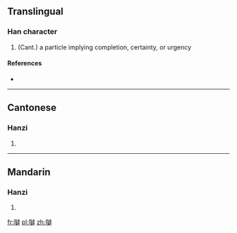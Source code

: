 ==Translingual==

===Han character===
{{Han char|rn=30|rad=口|as=17|sn=20|four=|canj=口人山木 (ROUD)}}

# (Cant.) a particle implying completion, certainty, or urgency

====References====
* {{Han ref|kx=0214.151|hdz=10704.030|uh=56B9|ud=22201}}

----

==Cantonese==

===Hanzi===
{{yue-hanzi|jyut=|y=la3}}

# {{defn|lang=yue|sort=口17}}

----

==Mandarin==

===Hanzi===
{{cmn-hanzi|pin=[[lā]] ([[la1]])|wg=la<sup>1</sup>}}

# {{defn|lang=cmn|sort=口17}}

[[fr:嚹]]
[[pl:嚹]]
[[zh:嚹]]